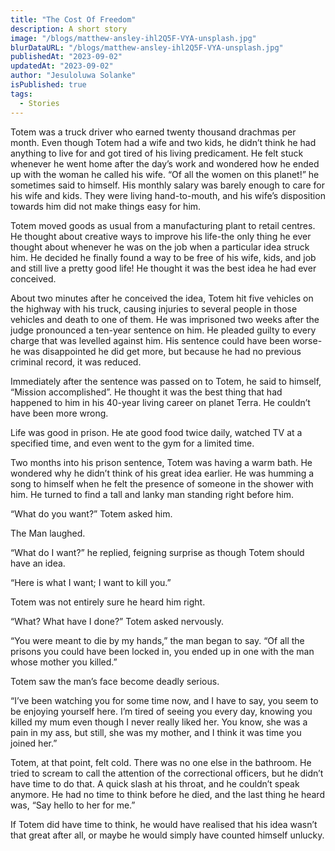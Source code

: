 ```yaml
---
title: "The Cost Of Freedom"
description: A short story
image: "/blogs/matthew-ansley-ihl2Q5F-VYA-unsplash.jpg"
blurDataURL: "/blogs/matthew-ansley-ihl2Q5F-VYA-unsplash.jpg"
publishedAt: "2023-09-02"
updatedAt: "2023-09-02"
author: "Jesuloluwa Solanke"
isPublished: true
tags:
  - Stories
---
```


Totem was a truck driver who earned twenty thousand drachmas per month. Even though Totem had a wife and two kids, he didn’t think he had anything to live for and got tired of his living predicament. He felt stuck whenever he went home after the day’s work and wondered how he ended up with the woman he called his wife. “Of all the women on this planet!” he sometimes said to himself. His monthly salary was barely enough to care for his wife and kids. They were living hand-to-mouth, and his wife’s disposition towards him did not make things easy for him.

Totem moved goods as usual from a manufacturing plant to retail centres. He thought about creative ways to improve his life-the only thing he ever thought about whenever he was on the job when a particular idea struck him. He decided he finally found a way to be free of his wife, kids, and job and still live a pretty good life! He thought it was the best idea he had ever conceived.

About two minutes after he conceived the idea, Totem hit five vehicles on the highway with his truck, causing injuries to several people in those vehicles and death to one of them. He was imprisoned two weeks after the judge pronounced a ten-year sentence on him. He pleaded guilty to every charge that was levelled against him. His sentence could have been worse-he was disappointed he did get more, but because he had no previous criminal record, it was reduced.

Immediately after the sentence was passed on to Totem, he said to himself, “Mission accomplished”. He thought it was the best thing that had happened to him in his 40-year living career on planet Terra. He couldn’t have been more wrong.

Life was good in prison. He ate good food twice daily, watched TV at a specified time, and even went to the gym for a limited time.

Two months into his prison sentence, Totem was having a warm bath. He wondered why he didn’t think of his great idea earlier. He was humming a song to himself when he felt the presence of someone in the shower with him. He turned to find a tall and lanky man standing right before him.

“What do you want?” Totem asked him.

The Man laughed.

“What do I want?” he replied, feigning surprise as though Totem should have an idea.

“Here is what I want; I want to kill you.”

Totem was not entirely sure he heard him right.

“What? What have I done?” Totem asked nervously.

“You were meant to die by my hands,” the man began to say. “Of all the prisons you could have been locked in, you ended up in one with the man whose mother you killed.”

Totem saw the man’s face become deadly serious.

“I’ve been watching you for some time now, and I have to say, you seem to be enjoying yourself here. I’m tired of seeing you every day, knowing you killed my mum even though I never really liked her. You know, she was a pain in my ass, but still, she was my mother, and I think it was time you joined her.”

Totem, at that point, felt cold. There was no one else in the bathroom. He tried to scream to call the attention of the correctional officers, but he didn’t have time to do that. A quick slash at his throat, and he couldn’t speak anymore. He had no time to think before he died, and the last thing he heard was, “Say hello to her for me.”

If Totem did have time to think, he would have realised that his idea wasn’t that great after all, or maybe he would simply have counted himself unlucky.
